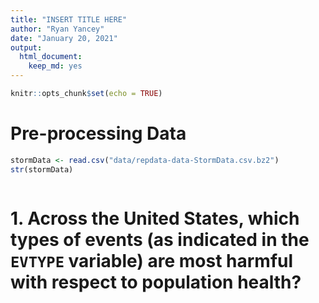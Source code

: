 ```yaml
---
title: "INSERT TITLE HERE"
author: "Ryan Yancey"
date: "January 20, 2021"
output: 
  html_document: 
    keep_md: yes
---
```


```r
knitr::opts_chunk$set(echo = TRUE)
```

# Pre-processing Data
```r
stormData <- read.csv("data/repdata-data-StormData.csv.bz2")
str(stormData)
```

```r

```


# 1. Across the United States, which types of events (as indicated in the `EVTYPE` variable) are most harmful with respect to population health?
```r

```